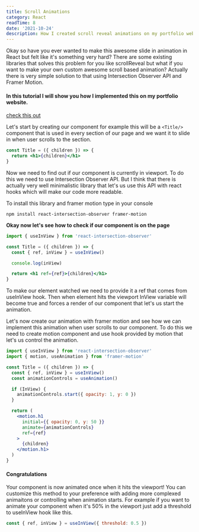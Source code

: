 ```yaml
---
title: Scroll Animations
category: React
readTime: 8
date: '2021-10-24'
description: How I created scroll reveal animations on my portfolio website using React.js and Framer Motion
---
```


Okay so have you ever wanted to make this awesome slide in animation in React but felt like it's something very hard?
There are some existing libraries that solves this problem for you like scrollReveal but what if you want to make your own custom awesome scroll based animation? Actually there is very simple solution to that using Intersection Observer API and Framer Motion.

#### In this tutorial I will show you how I implemented this on my portfolio website.

[check this out](https://szymonprusak.vercel.app/)

Let's start by creating our component for example this will be a `<Title/>` component that is used in every section of our page and we want it to slide in when user scrolls to the section.

```jsx
const Title = ({ children }) => {
  return <h1>{children}</h1>
}
```

Now we need to find out if our component is currently in viewport. To do this we need to use Intersection Observer API. But I think that there is actually very well minimalistic library that let's us use this API with react hooks which will make our code more readable.

To install this library and framer motion type in your console

`npm install react-intersection-observer framer-motion`

**Okay now let's see how to check if our component is on the page**

```jsx
import { useInView } from 'react-intersection-observer'

const Title = ({ children }) => {
  const { ref, inView } = useInView()

  console.log(inView)

  return <h1 ref={ref}>{children}</h1>
}
```

To make our element watched we need to provide it a ref that comes from useInView hook. Then when element hits the viewport InView variable will become true and forces a render of our component that let's us start the animation.

Let's now create our animation with framer motion and see how we can implement this animation when user scrolls to our component. To do this we need to create motion component and use hook provided by motion that let's us control the animation.

```jsx
import { useInView } from 'react-intersection-observer'
import { motion, useAnimation } from 'framer-motion'

const Title = ({ children }) => {
  const { ref, inView } = useInView()
  const animationControls = useAnimation()

  if (InView) {
    animationControls.start({ opacity: 1, y: 0 })
  }

  return (
    <motion.h1
      initial={{ opacity: 0, y: 50 }}
      animate={animationControls}
      ref={ref}
    >
      {children}
    </motion.h1>
  )
}
```

#### Congratulations

Your component is now animated once when it hits the viewport!
You can customize this method to your preference with adding more complexed animaitons or controlling when animation starts. For example if you want to animate your component when it's 50% in the viewport just add a threshold to useInView hook like this.

```jsx
const { ref, inView } = useInView({ threshold: 0.5 })
```
